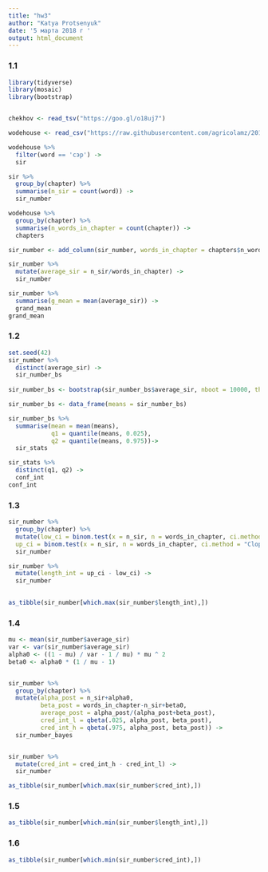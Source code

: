 ---
title: "hw3"
author: "Katya Protsenyuk"
date: '5 марта 2018 г '
output: html_document
---
### 1.1

```{r}
library(tidyverse)
library(mosaic)
library(bootstrap)


chekhov <- read_tsv("https://goo.gl/o18uj7")

wodehouse <- read_csv("https://raw.githubusercontent.com/agricolamz/2018_data_analysis_for_linguists/master/data/students/katyaprotsenyuk/hw3_binomial_ci/hw3_wodehouse.csv")

wodehouse %>% 
  filter(word == 'сэр') -> 
  sir

sir %>% 
  group_by(chapter) %>% 
  summarise(n_sir = count(word)) ->
  sir_number

wodehouse %>%
  group_by(chapter) %>% 
  summarise(n_words_in_chapter = count(chapter)) ->
  chapters

sir_number <- add_column(sir_number, words_in_chapter = chapters$n_words_in_chapter)

sir_number %>% 
  mutate(average_sir = n_sir/words_in_chapter) ->
  sir_number

sir_number %>% 
  summarise(g_mean = mean(average_sir)) ->
  grand_mean
grand_mean

```

### 1.2
```{r}
set.seed(42)
sir_number %>% 
  distinct(average_sir) ->
  sir_number_bs
 
sir_number_bs <- bootstrap(sir_number_bs$average_sir, nboot = 10000, theta = mean)$thetastar

sir_number_bs <- data_frame(means = sir_number_bs)  

sir_number_bs %>%
  summarise(mean = mean(means),
            q1 = quantile(means, 0.025),
            q2 = quantile(means, 0.975))->
  sir_stats

sir_stats %>% 
  distinct(q1, q2) ->
  conf_int
conf_int

```

### 1.3
```{r}

sir_number %>%
  group_by(chapter) %>%
  mutate(low_ci = binom.test(x = n_sir, n = words_in_chapter, ci.method = "Clopper-Pearson")$conf.int[1],
  up_ci = binom.test(x = n_sir, n = words_in_chapter, ci.method = "Clopper-Pearson")$conf.int[2]) ->
  sir_number

sir_number %>%
  mutate(length_int = up_ci - low_ci) ->
  sir_number

          
as_tibble(sir_number[which.max(sir_number$length_int),]) 

```

### 1.4
```{r}

mu <- mean(sir_number$average_sir)
var <- var(sir_number$average_sir)
alpha0 <- ((1 - mu) / var - 1 / mu) * mu ^ 2
beta0 <- alpha0 * (1 / mu - 1)


sir_number %>% 
  group_by(chapter) %>% 
  mutate(alpha_post = n_sir+alpha0,
         beta_post = words_in_chapter-n_sir+beta0,
         average_post = alpha_post/(alpha_post+beta_post),
         cred_int_l = qbeta(.025, alpha_post, beta_post),
         cred_int_h = qbeta(.975, alpha_post, beta_post)) ->
  sir_number_bayes


sir_number %>%
  mutate(cred_int = cred_int_h - cred_int_l) ->
  sir_number

as_tibble(sir_number[which.max(sir_number$cred_int),]) 
```


### 1.5
```{r}

as_tibble(sir_number[which.min(sir_number$length_int),]) 

```

### 1.6
```{r}
as_tibble(sir_number[which.min(sir_number$cred_int),]) 

```

